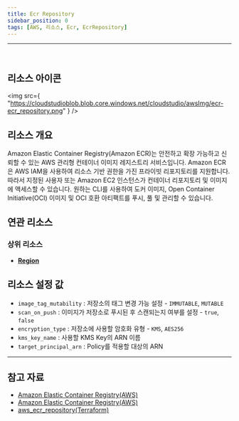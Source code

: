 ```yaml
---
title: Ecr Repository
sidebar_position: 0
tags: [AWS, 리소스, Ecr, EcrRepository]
---
```


<hr />
<br />

## 리소스 아이콘

<img
    src={
        "https://cloudstudioblob.blob.core.windows.net/cloudstudio/awsImg/ecr-ecr_repository.png"
    }
/>

## 리소스 개요

Amazon Elastic Container Registry(Amazon ECR)는 안전하고 확장 가능하고 신뢰할 수 있는 AWS 관리형 컨테이너 이미지 레지스트리 서비스입니다. Amazon ECR은 AWS IAM을 사용하여 리소스 기반 권한을 가진 프라이빗 리포지토리를 지원합니다. 따라서 지정된 사용자 또는 Amazon EC2 인스턴스가 컨테이너 리포지토리 및 이미지에 액세스할 수 있습니다. 원하는 CLI를 사용하여 도커 이미지, Open Container Initiative(OCI) 이미지 및 OCI 호환 아티팩트를 푸시, 풀 및 관리할 수 있습니다.

## 연관 리소스

### 상위 리소스

-   [**Region**](https://docs.cstudio.app/docs/resource/aws/Base/Region)

## 리소스 설정 값

-   `image_tag_mutability` : 저장소의 태그 변경 가능 설정 - `IMMUTABLE`, `MUTABLE`
-   `scan_on_push` : 이미지가 저장소로 푸시된 후 스캔되는지 여부를 설정 - `true`, `false`
-   `encryption_type` : 저장소에 사용할 암호화 유형 - `KMS`, `AES256`
-   `kms_key_name` : 사용할 KMS Key의 ARN 이름
-   `target_principal_arn` : Policy를 적용할 대상의 ARN

---

## 참고 자료

-   [Amazon Elastic Container Registry(AWS)](https://docs.aws.amazon.com/ko_kr/AmazonECR/latest/userguide/what-is-ecr.html)
-   [Amazon Elastic Container Registry(AWS)](https://aws.amazon.com/ko/ecr/pricing/?nc2=type_a)
-   [aws_ecr_repository(Terraform)](https://registry.terraform.io/providers/hashicorp/aws/latest/docs/resources/ecr_repository)

